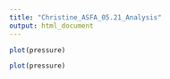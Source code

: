 ```yaml
---
title: "Christine_ASFA_05.21_Analysis"
output: html_document
---
```



```r
plot(pressure)
```


```r
plot(pressure)
```
